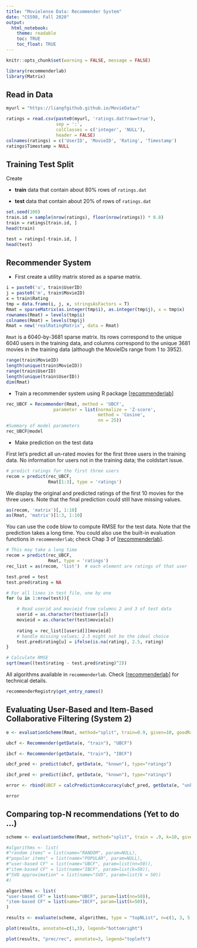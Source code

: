 ```yaml
---
title: "Movielense Data: Recommender System"
date: "CS598, Fall 2020"
output:
  html_notebook:
    theme: readable
    toc: TRUE
    toc_float: TRUE
---
```


```r
knitr::opts_chunk$set(warning = FALSE, message = FALSE)
```

```r
library(recommenderlab)
library(Matrix)
```

## Read in Data

```r
myurl = "https://liangfgithub.github.io/MovieData/"

ratings = read.csv(paste0(myurl, 'ratings.dat?raw=true'), 
                   sep = ':',
                   colClasses = c('integer', 'NULL'), 
                   header = FALSE)
colnames(ratings) = c('UserID', 'MovieID', 'Rating', 'Timestamp')
ratings$Timestamp = NULL
```


## Training Test Split

Create

* **train** data that contain about 80\% rows of `ratings.dat` 

* **test** data that contain about 20\% of rows of `ratings.dat`


```r
set.seed(100)
train.id = sample(nrow(ratings), floor(nrow(ratings)) * 0.8)
train = ratings[train.id, ]
head(train)

test = ratings[-train.id, ]
head(test)
```

## Recommender System

* First create a utility matrix stored as a sparse matrix. 

```r
i = paste0('u', train$UserID)
j = paste0('m', train$MovieID)
x = train$Rating
tmp = data.frame(i, j, x, stringsAsFactors = T)
Rmat = sparseMatrix(as.integer(tmp$i), as.integer(tmp$j), x = tmp$x)
rownames(Rmat) = levels(tmp$i)
colnames(Rmat) = levels(tmp$j)
Rmat = new('realRatingMatrix', data = Rmat)
```

`Rmat` is a 6040-by-3681 sparse matrix. Its rows correspond to the unique 6040 users in the training data, and columns correspond to the unique 3681 movies  in the training data (although the MovieIDs range from 1 to 3952). 

```r
range(train$MovieID)
length(unique(train$MovieID))
range(train$UserID)
length(unique(train$UserID))
dim(Rmat)
```


* Train a recommender system using R package [[recommenderlab](https://cran.r-project.org/web/packages/recommenderlab/vignettes/recommenderlab.pdf)]

```r
rec_UBCF = Recommender(Rmat, method = 'UBCF',
                  parameter = list(normalize = 'Z-score', 
                                   method = 'Cosine', 
                                   nn = 25))
#Summary of model parameters
rec_UBCF@model
```

* Make prediction on the test data

First let's predict all un-rated movies for the first three users in the training data. No information for users not in the training data; the coldstart issue. 

```r
# predict ratings for the first three users
recom = predict(rec_UBCF, 
                Rmat[1:3], type = 'ratings')
```

We display the original and predicted ratings of the first 10 movies for the three users. Note that the final prediction could still have missing values. 

```r
as(recom, 'matrix')[, 1:10]
as(Rmat, 'matrix')[1:3, 1:10]
```

You can use the code blow to compute RMSE for the test data. Note that the prediction   takes a long time. You could also use the built-in evaluation functions in `recommenderlab`; check Chap 3 of [[recommenderlab](https://cran.r-project.org/web/packages/recommenderlab/vignettes/recommenderlab.pdf)].

```r
# This may take a long time
recom = predict(rec_UBCF, 
                Rmat, type = 'ratings')  
rec_list = as(recom, 'list')  # each element are ratings of that user

test.pred = test
test.pred$rating = NA

# For all lines in test file, one by one
for (u in 1:nrow(test)){

    # Read userid and movieid from columns 2 and 3 of test data
    userid = as.character(test$user[u])
    movieid = as.character(test$movie[u])
    
    rating = rec_list[[userid]][movieid]
    # handle missing values; 2.5 might not be the ideal choice
    test.pred$rating[u] = ifelse(is.na(rating), 2.5, rating)
}

# Calculate RMSE
sqrt(mean((test$rating - test.pred$rating)^2)) 
```

All algorithms available in `recommenderlab`. Check  [[recommenderlab](https://cran.r-project.org/web/packages/recommenderlab/vignettes/recommenderlab.pdf)] for technical details. 

```r
recommenderRegistry$get_entry_names()
```

## Evaluating User-Based and Item-Based Collaborative Filtering (System 2)

```r

e <- evaluationScheme(Rmat, method="split", train=0.9, given=10, goodRating=3)

ubcf <- Recommender(getData(e, "train"), "UBCF")

ibcf <- Recommender(getData(e, "train"), "IBCF")

ubcf_pred <- predict(ubcf, getData(e, "known"), type="ratings")

ibcf_pred <- predict(ibcf, getData(e, "known"), type="ratings")

error <- rbind(UBCF = calcPredictionAccuracy(ubcf_pred, getData(e, "unknown")), IBCF = calcPredictionAccuracy(ibcf_pred, getData(e, "unknown")))

error

```


## Comparing top-N recommendations (Yet to do ...)


```r

scheme <- evaluationScheme(Rmat, method="split", train = .9, k=10, given=-5, goodRating=5)

#algorithms <- list(
#"random items" = list(name="RANDOM", param=NULL),
#"popular items" = list(name="POPULAR", param=NULL),
#"user-based CF" = list(name="UBCF", param=list(nn=50)),
#"item-based CF" = list(name="IBCF", param=list(k=50)),
#"SVD approximation" = list(name="SVD", param=list(k = 50))
#)

algorithms <- list(
"user-based CF" = list(name="UBCF", param=list(nn=50)),
"item-based CF" = list(name="IBCF", param=list(k=50)),
)

results <- evaluate(scheme, algorithms, type = "topNList", n=c(1, 3, 5, 10, 15, 20))

plot(results, annotate=c(1,3), legend="bottomright")

plot(results, "prec/rec", annotate=3, legend="topleft")

```

